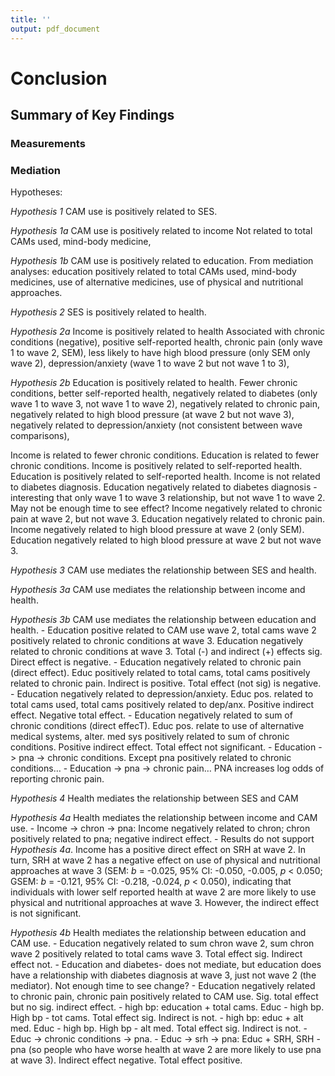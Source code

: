```yaml
---
title: ''
output: pdf_document
---
```


# Conclusion

## Summary of Key Findings

### Measurements

### Mediation 

Hypotheses: 

*Hypothesis 1*  CAM use is positively related to SES.

*Hypothesis 1a* CAM use is positively related to income
Not related to total CAMs used, mind-body medicine,  

*Hypothesis 1b*  CAM use is positively related to education.
From mediation analyses: education positively related to total CAMs used, mind-body medicines, use of alternative medicines, use of physical and nutritional approaches.   

*Hypothesis 2*  SES is positively related to health. 

*Hypothesis 2a* Income is positively related to health 
Associated with chronic conditions (negative), positive self-reported health, chronic pain (only wave 1 to wave 2, SEM), less likely to have high blood pressure (only SEM only wave 2), depression/anxiety (wave 1 to wave 2 but not wave 1 to 3), 

*Hypothesis 2b* Education is positively related to health.
Fewer chronic conditions, better self-reported health, negatively related to diabetes (only wave 1 to wave 3, not wave 1 to wave 2), negatively related to chronic pain, negatively related to high blood pressure (at wave 2 but not wave 3), negatively related to depression/anxiety (not consistent between wave comparisons), 

Income is related to fewer chronic conditions.
Education is related to fewer chronic conditions. 
Income is positively related to self-reported health.
Education is positively related to self-reported health. 
Income is not related to diabetes diagnosis. 
Education negatively related to diabetes diagnosis - interesting that only wave 1 to wave 3 relationship, but not wave 1 to wave 2. May not be enough time to see effect? 
Income negatively related to chronic pain at wave 2, but not wave 3. 
Education negatively related to chronic pain. 
Income negatively related to high blood pressure at wave 2 (only SEM). 
Education negatively related to high blood pressure at wave 2 but not wave 3. 

*Hypothesis 3*  CAM use mediates the relationship between SES and health.

*Hypothesis 3a* CAM use mediates the relationship between income and health. 

*Hypothesis 3b* CAM use mediates the relationship between education and health. 
- Education positive related to CAM use wave 2, total cams wave 2 positively related to chronic conditions at wave 3. Education negatively related to chronic conditions at wave 3. Total (-) and indirect (+) effects sig. Direct effect is negative. 
- Education negatively related to chronic pain (direct effect). Educ positively related to total cams, total cams positively related to chronic pain. Indirect is positive. Total effect (not sig) is negative.
- Education negatively related to depression/anxiety. Educ pos. related to total cams used, total cams positively related to dep/anx. Positive indirect effect. Negative total effect. 
- Education negatively related to sum of chronic conditions (direct effecT). Educ pos. relate to use of alternative medical systems, alter. med sys positively related to sum of chronic conditions. Positive indirect effect. Total effect not significant.
- Education -> pna -> chronic conditions. Except pna positively related to chronic conditions... 
- Education -> pna -> chronic pain... PNA increases log odds of reporting chronic pain. 


*Hypothesis 4*  Health mediates the relationship between SES and CAM  

*Hypothesis 4a* Health mediates the relationship between income and CAM use.
- Income -> chron -> pna: Income negatively related to chron; chron positively related to pna; negative indirect effect. 
- Results do not support *Hypothesis 4a*. Income has a positive direct effect on SRH at wave 2. In turn, SRH at wave 2 has a negative effect on use of physical and nutritional approaches at wave 3 (SEM: *b* = -0.025, 95% CI: -0.050, -0.005, *p* \< 0.050; GSEM: *b* = -0.121, 95% CI: -0.218, -0.024, *p* \< 0.050), indicating that individuals with lower self reported health at wave 2 are more likely to use physical and nutritional approaches at wave 3. However, the indirect effect is not significant.

*Hypothesis 4b* Health mediates the relationship between education and CAM use. 
- Education negatively related to sum chron wave 2, sum chron wave 2 positively related to total cams wave 3. Total effect sig. Indirect effect not. 
- Education and diabetes- does not mediate, but education does have a relationship with diabetes diagnosis at wave 3, just not wave 2 (the mediator). Not enough time to see change? 
- Education negatively related to chronic pain, chronic pain positively related to CAM use. Sig. total effect but no sig. indirect effect. 
- high bp: education + total cams. Educ - high bp. High bp - tot cams. Total effect sig. Indirect is not. 
- high bp: educ + alt med. Educ - high bp. High bp - alt med. Total effect sig. Indirect is not.
- Educ -> chronic conditions -> pna. 
- Educ -> srh -> pna: Educ + SRH, SRH - pna (so people who have worse health at wave 2 are more likely to use pna at wave 3). Indirect effect negative. Total effect positive. 

